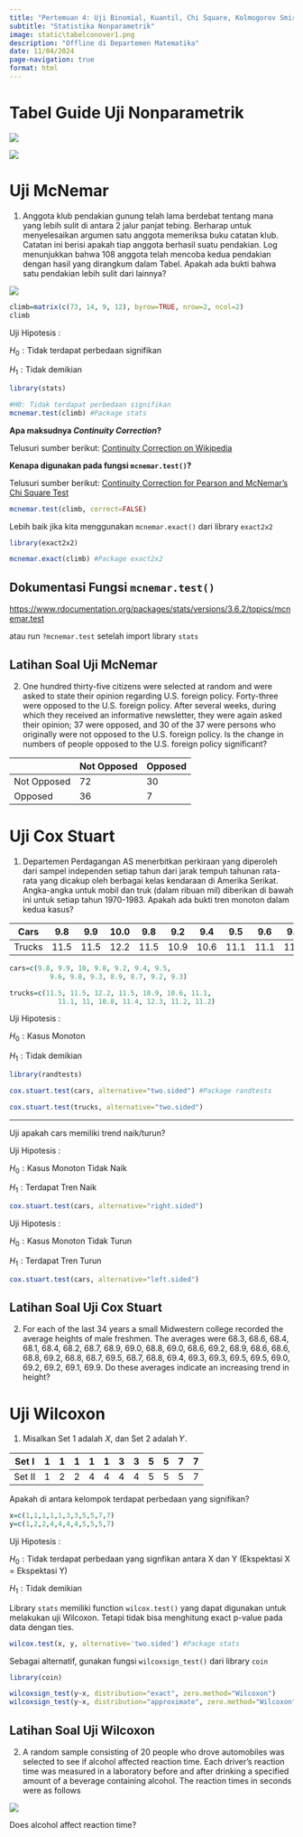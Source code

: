 ```yaml
---
title: "Pertemuan 4: Uji Binomial, Kuantil, Chi Square, Kolmogorov Smirnov & Sign"
subtitle: "Statistika Nonparametrik"
image: static\tabelconover1.png
description: "Offline di Departemen Matematika"
date: 11/04/2024
page-navigation: true
format: html
---
```


# Tabel Guide Uji Nonparametrik

![](static\tabelconover1.png)

![](static\tabelconover2.png)

# Uji McNemar

1. Anggota klub pendakian gunung telah lama berdebat tentang mana yang lebih sulit di antara 2 jalur panjat tebing. Berharap untuk menyelesaikan argumen satu anggota memeriksa buku catatan klub. Catatan ini berisi apakah tiap anggota berhasil suatu pendakian. Log menunjukkan bahwa 108 anggota telah mencoba kedua pendakian dengan hasil yang dirangkum dalam Tabel. Apakah ada bukti bahwa satu pendakian lebih sulit dari lainnya?  

![](static\latsol_mcnemar.png)

```r
climb=matrix(c(73, 14, 9, 12), byrow=TRUE, nrow=2, ncol=2)
climb
```

Uji Hipotesis : 

$H_0: \text{Tidak terdapat perbedaan signifikan}$  

$H_1: \text{Tidak demikian}$

```r
library(stats)

#H0: Tidak terdapat perbedaan signifikan
mcnemar.test(climb) #Package stats
```

**Apa maksudnya *Continuity Correction*?**

Telusuri sumber berikut: [Continuity Correction on Wikipedia](https://en.wikipedia.org/wiki/Continuity_correction)

**Kenapa digunakan pada fungsi `mcnemar.test()`?**

Telusuri sumber berikut: [Continuity Correction for Pearson and McNemar's Chi Square Test](https://stats.stackexchange.com/questions/6448/continuity-correction-for-pearson-and-mcnemars-chi-square-test)

```r
mcnemar.test(climb, correct=FALSE)
```

Lebih baik jika kita menggunakan `mcnemar.exact()` dari library `exact2x2`

```r
library(exact2x2)

mcnemar.exact(climb) #Package exact2x2
```

::: {.callout-tip}
# Dokumentasi Fungsi `mcnemar.test()`
[https://www.rdocumentation.org/packages/stats/versions/3.6.2/topics/mcnemar.test](https://www.rdocumentation.org/packages/stats/versions/3.6.2/topics/mcnemar.test)

atau run `?mcnemar.test` setelah import library `stats`
:::

## Latihan Soal Uji McNemar

2. One hundred thirty-five citizens were selected at random and were asked to state their opinion regarding U.S. foreign policy. Forty-three were opposed to the U.S. foreign policy. After several weeks, during which they received an informative newsletter, they were again asked their opinion; 37 were opposed, and 30 of the 37 were persons who originally were not opposed to the U.S. foreign policy. Is the change in numbers of people opposed to the U.S. foreign policy significant?

||Not Opposed|Opposed|
|---|---|---|
|Not Opposed|72|30|
|Opposed|36|7|


# Uji Cox Stuart
1. Departemen Perdagangan AS menerbitkan perkiraan yang diperoleh dari sampel independen setiap tahun dari jarak tempuh tahunan rata-rata yang dicakup oleh berbagai kelas kendaraan di Amerika Serikat. Angka-angka untuk mobil dan truk (dalam ribuan mil) diberikan di bawah ini untuk setiap tahun 1970-1983. Apakah ada bukti tren monoton dalam kedua kasus?  

|Cars|9.8|9.9|10.0|9.8|9.2|9.4|9.5|9.6|9.8|9.3|8.9|8.7|9.2|9.3|
|---|---|---|---|---|---|---|---|---|---|---|---|---|---|---|
|Trucks|11.5|11.5|12.2|11.5|10.9|10.6|11.1|11.1|11.0|10.8|11.4|12.3|11.2|11.2|

```r
cars=c(9.8, 9.9, 10, 9.8, 9.2, 9.4, 9.5, 
          9.6, 9.8, 9.3, 8.9, 8.7, 9.2, 9.3)

trucks=c(11.5, 11.5, 12.2, 11.5, 10.9, 10.6, 11.1, 
            11.1, 11, 10.8, 11.4, 12.3, 11.2, 11.2)
```

Uji Hipotesis : 

$H_0: \text{Kasus Monoton}$  

$H_1: \text{Tidak demikian}$

```r
library(randtests)

cox.stuart.test(cars, alternative="two.sided") #Package randtests

cox.stuart.test(trucks, alternative="two.sided")
```

---

Uji apakah cars memiliki trend naik/turun?

Uji Hipotesis : 

$H_0: \text{Kasus Monoton Tidak Naik}$  

$H_1: \text{Terdapat Tren Naik}$

```r
cox.stuart.test(cars, alternative="right.sided") 
```

Uji Hipotesis : 

$H_0: \text{Kasus Monoton Tidak Turun}$  

$H_1: \text{Terdapat Tren Turun}$

```r
cox.stuart.test(cars, alternative="left.sided") 
```


## Latihan Soal Uji Cox Stuart

2. For each of the last 34 years a small Midwestern college recorded the average heights of male freshmen. The averages were 68.3, 68.6, 68.4, 68.1, 68.4, 68.2, 68.7, 68.9, 69.0, 68.8, 69.0, 68.6, 69.2, 68.9, 68.6, 68.6, 68.8, 69.2, 68.8, 68.7, 69.5, 68.7, 68.8, 69.4, 69.3, 69.3, 69.5, 69.5, 69.0, 69.2, 69.2, 69.1, 69.9. Do these averages indicate an increasing trend in height?

# Uji Wilcoxon

1. Misalkan Set 1 adalah 𝑋, dan Set 2 adalah 𝑌. 

|Set I|1|1|1|1|1|3|3|5|5|7|7|
|---|---|---|---|---|---|---|---|---|---|---|---|
|Set II|1|2|2|4|4|4|4|5|5|5|7|

Apakah di antara kelompok terdapat perbedaan yang signifikan? 

```r
x=c(1,1,1,1,1,3,3,5,5,7,7)
y=c(1,2,2,4,4,4,4,5,5,5,7)
```

Uji Hipotesis : 

$H_0: \text{Tidak terdapat perbedaan yang signfikan antara X dan Y (Ekspektasi X = Ekspektasi Y)}$  

$H_1: \text{Tidak demikian}$

Library `stats` memiliki function `wilcox.test()` yang dapat digunakan untuk melakukan uji Wilcoxon. Tetapi tidak bisa menghitung exact p-value pada data dengan ties.

```r
wilcox.test(x, y, alternative='two.sided') #Package stats
```

Sebagai alternatif, gunakan fungsi `wilcoxsign_test()` dari library `coin`

```r
library(coin)

wilcoxsign_test(y~x, distribution="exact", zero.method="Wilcoxon")
wilcoxsign_test(y~x, distribution="approximate", zero.method="Wilcoxon")
```

## Latihan Soal Uji Wilcoxon

2. A random sample consisting of 20 people who drove automobiles was selected to see if alcohol 
affected reaction time. Each driver's reaction time was measured in a laboratory before and after 
drinking a specified amount of a beverage containing alcohol. The reaction times in seconds were as 
follows

![](static/latsol_wilcoxon.png)

Does alcohol affect reaction time? 

